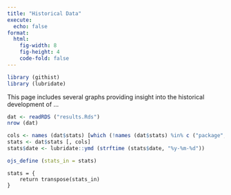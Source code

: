 ```yaml
---
title: "Historical Data"
execute:
  echo: false
format: 
  html:
    fig-width: 8
    fig-height: 4
    code-fold: false
---
```


```r
library (githist)
library (lubridate)
```
This page includes several graphs providing insight into the historical
development of ...

```r
dat <- readRDS ("results.Rds")
nrow (dat)
```
```r
cols <- names (dat$stats) [which (!names (dat$stats) %in% c ("package", "version"))]
stats <- dat$stats [, cols]
stats$date <- lubridate::ymd (strftime (stats$date, "%y-%m-%d"))
```

```r
ojs_define (stats_in = stats)
```
```ojs
stats = {
    return transpose(stats_in)
}
```
